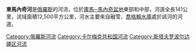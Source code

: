 '''東馬內奇河'''是[[俄羅斯|俄羅斯]]的河流，位於[[庫馬─馬內奇盆地|庫馬─馬內奇盆地]]東部和中部，河道全長141公里，流域面積12,500平方公里，河水主要來自融雪，[[喬格賴水庫|喬格賴水庫]]處於該河的河道。

[[Category:俄羅斯河流|Category:俄羅斯河流]]
[[Category:卡尔梅克共和国河流|Category:卡尔梅克共和国河流]]
[[Category:斯塔夫罗波尔边疆区河流|Category:斯塔夫罗波尔边疆区河流]]
{{Russia-geo-stub}}